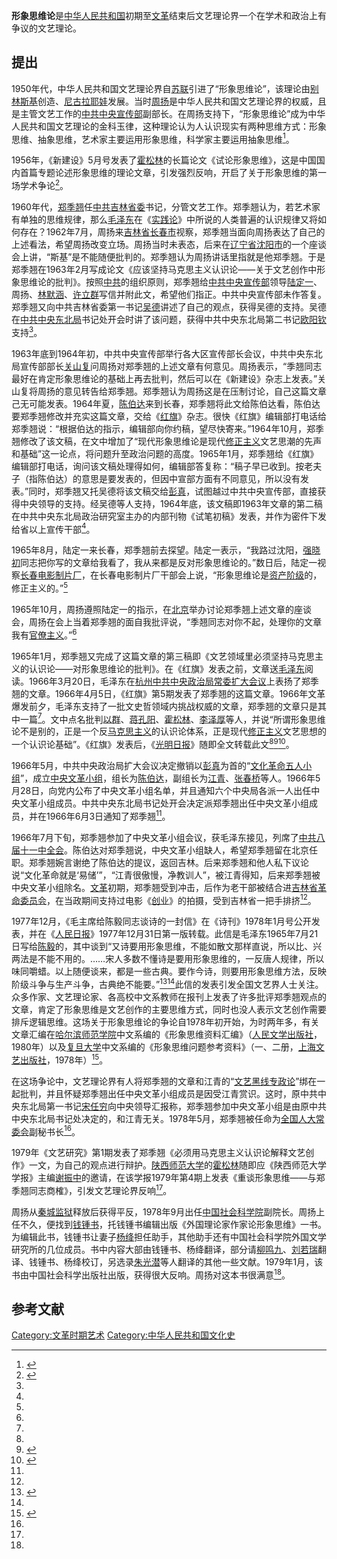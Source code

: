 '''形象思维论'''是[[中华人民共和国|中华人民共和国]]初期至[[文革|文革]]结束后文艺理论界一个在学术和政治上有争议的文艺理论。

==提出==
1950年代，中华人民共和国文艺理论界自[[苏联|苏联]]引进了“形象思维论”，该理论由[[维萨里昂·格里戈里耶维奇·别林斯基|别林斯基]]创造、[[加琳娜·尼古拉耶娃|尼古拉耶娃]]发展。当时[[周扬|周扬]]是中华人民共和国文艺理论界的权威，且是主管文艺工作的[[中共中央宣传部|中共中央宣传部]]副部长。在周扬支持下，“形象思维论”成为中华人民共和国文艺理论的金科玉律，这种理论认为人认识现实有两种思维方式：形象思维、抽象思维，艺术家主要运用形象思维，科学家主要运用抽象思维<ref name=ding>{{Cite web |url = http://roll.sohu.com/20121215/n360532555.shtml |title = 郑季翘与形象思维论争 |author = 丁东 |date =  |publisher = 搜狐 |language =  |accessdate =  |quote =  |archive-date = 2017-02-03 |archive-url = https://web.archive.org/web/20170203080712/http://roll.sohu.com/20121215/n360532555.shtml |dead-url = no }}</ref>。

1956年，《新建设》5月号发表了[[霍松林|霍松林]]的长篇论文《试论形象思维》，这是中国国内首篇专题论述形象思维的理论文章，引发强烈反响，开启了关于形象思维的第一场学术争论<ref name=hq>{{Cite web |url = http://ent.sina.com.cn/x/2007-03-21/09341487162.html |title = 霍松林：批判我的文章上了《红旗》杂志 |author =  |date = 2007-03-21 |publisher = 新浪 |language =  |accessdate =  |quote =  |archive-date = 2017-02-03 |archive-url = https://web.archive.org/web/20170203075957/http://ent.sina.com.cn/x/2007-03-21/09341487162.html |dead-url = no }}</ref>。

1960年代，[[郑季翘|郑季翘]]任[[中共吉林省委|中共吉林省委]]书记，分管文艺工作。郑季翘认为，若艺术家有单独的思维规律，那么[[毛泽东|毛泽东]]在《[[实践论|实践论]]》中所说的人类普遍的认识规律又将如何存在？1962年7月，周扬来[[吉林省|吉林省]][[长春市|长春市]]视察，郑季翘当面向周扬表达了自己的上述看法，希望周扬改变立场。周扬当时未表态，后来在[[辽宁省|辽宁省]][[沈阳市|沈阳市]]的一个座谈会上讲，“斯基”是不能随便批判的。郑季翘认为周扬讲话里指就是他郑季翘。于是郑季翘在1963年2月写成论文《应该坚持马克思主义认识论——关于文艺创作中形象思维论的批判》。按照[[中共|中共]]的组织原则，郑季翘给[[中共中央宣传部|中共中央宣传部]]领导[[陆定一|陆定一]]、周扬、[[林默涵|林默涵]]、[[许立群_(1917年)|许立群]]写信并附此文，希望他们指正。中共中央宣传部未作答复。郑季翘又向中共吉林省委第一书记[[吴德|吴德]]讲述了自己的观点，获得吴德的支持。吴德在[[中共中央东北局|中共中央东北局]]书记处开会时讲了该问题，获得中共中央东北局第二书记[[欧阳钦|欧阳钦]]支持<ref name=ding/>。

1963年底到1964年初，中共中央宣传部举行各大区宣传部长会议，中共中央东北局宣传部部长[[关山复|关山复]]问周扬对郑季翘的上述文章有何意见。周扬表示，“季翘同志最好在肯定形象思维论的基础上再去批判，然后可以在《新建设》杂志上发表。”关山复将周扬的意见转告给郑季翘。郑季翘认为周扬这是在压制讨论，自己这篇文章己无可能发表。1964年夏，[[陈伯达|陈伯达]]来到长春，郑季翘将此文给陈伯达看，陈伯达要郑季翘修改并充实这篇文章，交给《[[红旗_(杂志)|红旗]]》杂志。很快《红旗》编辑部打电话给郑季翘说：“根据伯达的指示，编辑部向你约稿，望尽快寄来。”1964年10月，郑季翘修改了该文稿，在文中增加了“现代形象思维论是现代[[修正主义|修正主义]]文艺思潮的先声和基础”这一论点，将问题升至政治问题的高度。1965年1月，郑季翘给《红旗》编辑部打电话，询问该文稿处理得如何，编辑部答复称：“稿子早已收到。按老夫子（指陈伯达）的意思是要发表的，但因中宣部方面有不同意见，所以没有发表。”同时，郑季翘又托吴德将该文稿交给[[彭真|彭真]]，试图越过中共中央宣传部，直接获得中央领导的支持。经吴德等人支持，1964年底，该文稿即1963年文章的第二稿在中共中央东北局政治研究室主办的内部刊物《试笔初稿》发表，并作为密件下发给省以上宣传干部<ref name=ding/>。

1965年8月，陆定一来长春，郑季翘前去探望。陆定一表示，“我路过沈阳，[[强晓初|强晓初]]同志把你写的文章给我看了，我从来都是反对形象思维论的。”数日后，陆定一视察[[长春电影制片厂|长春电影制片厂]]，在长春电影制片厂干部会上说，“形象思维论是[[资产阶级|资产阶级]]的，修正主义的。”<ref name=ding/>

1965年10月，周扬遵照陆定一的指示，在[[北京|北京]]举办讨论郑季翘上述文章的座谈会，周扬在会上当着郑季翘的面自我批评说，“季翘同志对你不起，处理你的文章我有[[官僚主义|官僚主义]]。”<ref name=ding/>

1965年1月，郑季翘又完成了这篇文章的第三稿即《文艺领域里必须坚持马克思主义的认识论——对形象思维论的批判》。在《红旗》发表之前，文章送[[毛泽东|毛泽东]]阅读。1966年3月20日，毛泽东在[[1966年第一次杭州会议|杭州中共中央政治局常委扩大会议]]上表扬了郑季翘的文章。1966年4月5日，《红旗》第5期发表了郑季翘的这篇文章。1966年文革爆发前夕，毛泽东支持了一批文史哲领域内挑战权威的文章，郑季翘的文章只是其中一篇<ref name=ding/>。文中点名批判[[叶以群|以群]]、[[蒋孔阳|蒋孔阳]]、[[霍松林|霍松林]]、[[李泽厚|李泽厚]]等人，并说“所谓形象思维论不是别的，正是一个反[[马克思主义|马克思主义]]的认识论体系，正是现代[[修正主义|修正主义]]文艺思想的一个认识论基础”。《红旗》发表后，《[[光明日报|光明日报]]》随即全文转载此文<ref name=hq/><ref name=fang>{{Cite web |url = http://mt.sohu.com/20150423/n411765374.shtml |title = 访陕西师范大学教授霍松林先生 |author =  |date = 2015-04-23 |publisher = 搜狐 |language =  |accessdate =  |quote =  |archive-date = 2017-02-03 |archive-url = https://web.archive.org/web/20170203080519/http://mt.sohu.com/20150423/n411765374.shtml |dead-url = no }}</ref><ref name=ding>{{Cite web |url = http://roll.sohu.com/20121215/n360532555.shtml |title = 郑季翘与形象思维论争 |author =丁东  |date =  |publisher = 搜狐 |language =  |accessdate =  |quote =  }}</ref>。

1966年5月，中共中央政治局扩大会议决定撤销以[[彭真|彭真]]为首的“[[文化革命五人小组|文化革命五人小组]]”，成立[[中央文革小组|中央文革小组]]，组长为[[陈伯达|陈伯达]]，副组长为[[江青|江青]]、[[张春桥|张春桥]]等人。1966年5月28日，向党内公布了中央文革小组名单，并且通知六个中央局各派一人出任中央文革小组成员。中共中央东北局书记处开会决定派郑季翘出任中央文革小组成员，并在1966年6月3日通知了郑季翘<ref name=ding/>。

1966年7月下旬，郑季翘参加了中央文革小组会议，获毛泽东接见，列席了[[中共八届十一中全会|中共八届十一中全会]]。陈伯达对郑季翘说，中央文革小组缺人，希望郑季翘留在北京任职。郑季翘婉言谢绝了陈伯达的提议，返回吉林。后来郑季翘和他人私下议论说“文化革命就是‘易储’”，“江青很傲慢，净教训人”，被江青得知，后来郑季翘被中央文革小组除名。[[文革|文革]]初期，郑季翘受到冲击，后作为老干部被结合进[[吉林省革命委员会|吉林省革命委员会]]，在当政期间支持过电影《[[创业_(电影)|创业]]》的拍摄，受到吉林省一把手排挤<ref name=ding/>。

1977年12月，《毛主席给陈毅同志谈诗的一封信》在《诗刊》1978年1月号公开发表，并在《[[人民日报|人民日报]]》1977年12月31日第一版转载。此信是毛泽东1965年7月21日写给[[陈毅|陈毅]]的，其中谈到“又诗要用形象思维，不能如散文那样直说，所以比、兴两法是不能不用的。……宋人多数不懂诗是要用形象思维的，一反唐人规律，所以味同嚼蜡。以上随便谈来，都是一些古典。要作今诗，则要用形象思维方法，反映阶级斗争与生产斗争，古典绝不能要。”<ref>{{Cite web |url = http://news.eastday.com/epublish/gb/paper148/20010823/class014800023/hwz470378.htm |title = 毛主席给陈毅同志谈诗的一封信 |author =  |date = 2001-08-23 |publisher = 东方网 |language =  |accessdate =  |quote =  |archive-date = 2009-06-18 |archive-url = https://web.archive.org/web/20090618152710/http://news.eastday.com/epublish/gb/paper148/20010823/class014800023/hwz470378.htm |dead-url = no }}</ref><ref name=shuzhan/>此信的发表引发全国文艺界人士关注。众多作家、文艺理论家、各高校中文系教师在报刊上发表了许多批评郑季翘观点的文章，肯定了形象思维是文艺创作的主要思维方式，同时也没人表示文艺创作需要排斥逻辑思维。这场关于形象思维论的争论自1978年初开始，为时两年多，有关文章汇编在[[哈尔滨师范学院|哈尔滨师范学院]]中文系编的《形象思维资料汇编》（[[人民文学出版社|人民文学出版社]]，1980年）以及[[复旦大学|复旦大学]]中文系编的《形象思维问题参考资料》（一、二册，[[上海文艺出版社|上海文艺出版社]]，1978年）<ref name=shuzhan>{{Cite web|url =http://www.literature.org.cn/Article.aspx?id=40228|title =由钱锺书译作想起的|author =舒展|date =2008-12-27|publisher =文汇报|language =|accessdate =|quote =|deadurl =yes|archiveurl =https://web.archive.org/web/20150415210947/http://literature.org.cn/Article.aspx?ID=40228|archivedate =2015-04-15}}</ref>。

在这场争论中，文艺理论界有人将郑季翘的文章和江青的“[[黑八论|文艺黑线专政论]]”绑在一起批判，并且怀疑郑季翘出任中央文革小组成员是因受江青赏识。这时，原中共中央东北局第一书记[[宋任穷|宋任穷]]向中央领导汇报称，郑季翘参加中央文革小组是由原中共中央东北局书记处决定的，和江青无关。1978年5月，郑季翘被任命为[[全国人大常委会|全国人大常委会]]副秘书长<ref name=ding/>。

1979年《文艺研究》第1期发表了郑季翘《必须用马克思主义认识论解释文艺创作》一文，为自己的观点进行辩护。[[陕西师范大学|陕西师范大学]]的[[霍松林|霍松林]]随即应《陕西师范大学学报》主编[[谢振中|谢振中]]的邀请，在该学报1979年第4期上发表《重谈形象思维——与郑季翘同志商榷》，引发文艺理论界反响<ref name=ding/>。

周扬从[[秦城监狱|秦城监狱]]释放后获得平反，1978年9月出任[[中国社会科学院|中国社会科学院]]副院长。周扬上任不久，便找到[[钱锺书|钱锺书]]，托钱锺书编辑出版《外国理论家作家论形象思维》一书。为编辑此书，钱锺书让妻子[[杨绛|杨绛]]担任助手，其他助手还有中国社会科学院外国文学研究所的几位成员。书中内容大部由钱锺书、杨绛翻译，部分请[[柳鸣九|柳鸣九]]、[[刘若瑞|刘若瑞]]翻译、钱锺书、杨绛校订，另选录[[朱光潜|朱光潜]]等人翻译的其他一些文献。1979年1月，该书由中国社会科学出版社出版，获得很大反响。周扬对这本书很满意<ref name=shuzhan/>。

==参考文献==
{{reflist}}

[[Category:文革时期艺术|Category:文革时期艺术]]
[[Category:中华人民共和国文化史|Category:中华人民共和国文化史]]